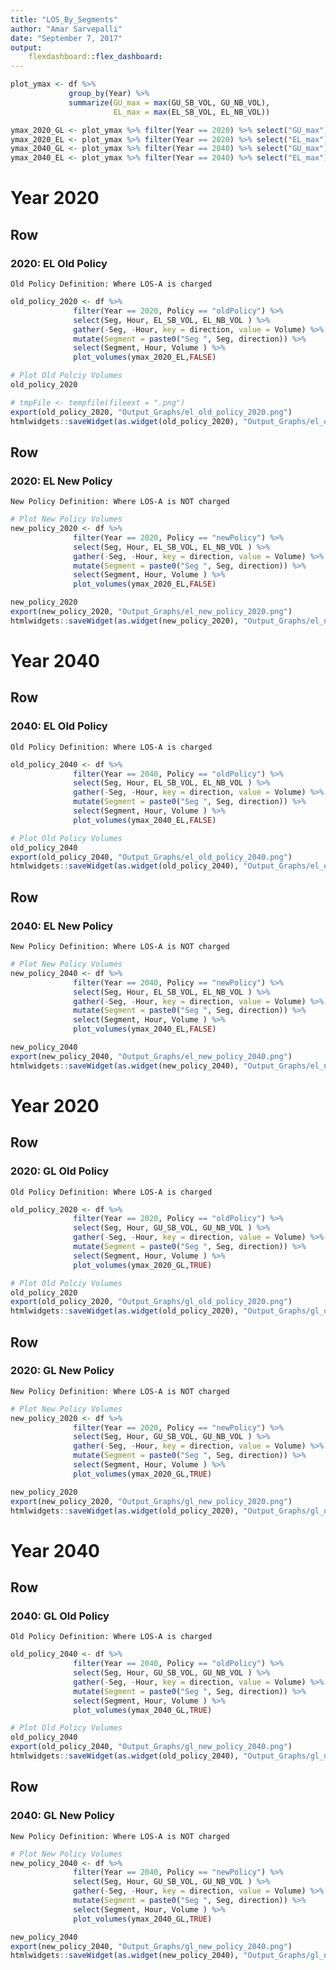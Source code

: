 ```yaml
---
title: "LOS_By_Segments"
author: "Amar Sarvepalli"
date: "September 7, 2017"
output: 
    flexdashboard::flex_dashboard:
---
```




```r
plot_ymax <- df %>% 
             group_by(Year) %>% 
             summarize(GU_max = max(GU_SB_VOL, GU_NB_VOL), 
                       EL_max = max(EL_SB_VOL, EL_NB_VOL))

ymax_2020_GL <- plot_ymax %>% filter(Year == 2020) %>% select("GU_max") %>% round(-3)
ymax_2020_EL <- plot_ymax %>% filter(Year == 2020) %>% select("EL_max") %>% round(-3)
ymax_2040_GL <- plot_ymax %>% filter(Year == 2040) %>% select("GU_max") %>% round(-3) 
ymax_2040_EL <- plot_ymax %>% filter(Year == 2040) %>% select("EL_max") %>% round(-3)

```

Year 2020 {data-navmenu="EL Volumes"}   
=====================================
Row
-------------------------------------
    
### 2020: EL Old Policy 
    Old Policy Definition: Where LOS-A is charged

```r
old_policy_2020 <- df %>%
              filter(Year == 2020, Policy == "oldPolicy") %>%
              select(Seg, Hour, EL_SB_VOL, EL_NB_VOL ) %>%
              gather(-Seg, -Hour, key = direction, value = Volume) %>%
              mutate(Segment = paste0("Seg ", Seg, direction)) %>%
              select(Segment, Hour, Volume ) %>%
              plot_volumes(ymax_2020_EL,FALSE)

# Plot Old Polciy Volumes
old_policy_2020

# tmpFile <- tempfile(fileext = ".png")
export(old_policy_2020, "Output_Graphs/el_old_policy_2020.png")
htmlwidgets::saveWidget(as.widget(old_policy_2020), "Output_Graphs/el_old_policy_2020.html")

```

Row
-------------------------------------
### 2020: EL New Policy
    New Policy Definition: Where LOS-A is NOT charged
```r
# Plot New Policy Volumes
new_policy_2020 <- df %>%
              filter(Year == 2020, Policy == "newPolicy") %>%
              select(Seg, Hour, EL_SB_VOL, EL_NB_VOL ) %>%
              gather(-Seg, -Hour, key = direction, value = Volume) %>%
              mutate(Segment = paste0("Seg ", Seg, direction)) %>%
              select(Segment, Hour, Volume ) %>%
              plot_volumes(ymax_2020_EL,FALSE)

new_policy_2020
export(new_policy_2020, "Output_Graphs/el_new_policy_2020.png")
htmlwidgets::saveWidget(as.widget(new_policy_2020), "Output_Graphs/el_new_policy_2020.html")
```



Year 2040 {data-navmenu="EL Volumes"}   
=====================================
Row
-------------------------------------
    
### 2040: EL Old Policy 
    Old Policy Definition: Where LOS-A is charged    
```r
old_policy_2040 <- df %>% 
              filter(Year == 2040, Policy == "oldPolicy") %>%
              select(Seg, Hour, EL_SB_VOL, EL_NB_VOL ) %>% 
              gather(-Seg, -Hour, key = direction, value = Volume) %>%
              mutate(Segment = paste0("Seg ", Seg, direction)) %>%
              select(Segment, Hour, Volume ) %>% 
              plot_volumes(ymax_2040_EL,FALSE)

# Plot Old Policy Volumes
old_policy_2040
export(old_policy_2040, "Output_Graphs/el_old_policy_2040.png")
htmlwidgets::saveWidget(as.widget(old_policy_2040), "Output_Graphs/el_old_policy_2040.html")

```
   
Row
-------------------------------------
### 2040: EL New Policy 
    New Policy Definition: Where LOS-A is NOT charged 
```r
# Plot New Policy Volumes
new_policy_2040 <- df %>% 
              filter(Year == 2040, Policy == "newPolicy") %>%
              select(Seg, Hour, EL_SB_VOL, EL_NB_VOL ) %>% 
              gather(-Seg, -Hour, key = direction, value = Volume) %>%
              mutate(Segment = paste0("Seg ", Seg, direction)) %>%
              select(Segment, Hour, Volume ) %>%
              plot_volumes(ymax_2040_EL,FALSE)

new_policy_2040 
export(new_policy_2040, "Output_Graphs/el_new_policy_2040.png")
htmlwidgets::saveWidget(as.widget(new_policy_2040), "Output_Graphs/el_new_policy_2040.html")

```



Year 2020 {data-navmenu="GL Volumes"}   
=====================================
Row
-------------------------------------
    
### 2020: GL Old Policy 
    Old Policy Definition: Where LOS-A is charged

```r
old_policy_2020 <- df %>%
              filter(Year == 2020, Policy == "oldPolicy") %>%
              select(Seg, Hour, GU_SB_VOL, GU_NB_VOL ) %>%
              gather(-Seg, -Hour, key = direction, value = Volume) %>%
              mutate(Segment = paste0("Seg ", Seg, direction)) %>%
              select(Segment, Hour, Volume ) %>%
              plot_volumes(ymax_2020_GL,TRUE)

# Plot Old Polciy Volumes
old_policy_2020
export(old_policy_2020, "Output_Graphs/gl_old_policy_2020.png")
htmlwidgets::saveWidget(as.widget(old_policy_2020), "Output_Graphs/gl_old_policy_2040.html")

```

Row
-------------------------------------
### 2020: GL New Policy
    New Policy Definition: Where LOS-A is NOT charged
```r
# Plot New Policy Volumes
new_policy_2020 <- df %>%
              filter(Year == 2020, Policy == "newPolicy") %>%
              select(Seg, Hour, GU_SB_VOL, GU_NB_VOL ) %>%
              gather(-Seg, -Hour, key = direction, value = Volume) %>%
              mutate(Segment = paste0("Seg ", Seg, direction)) %>%
              select(Segment, Hour, Volume ) %>%
              plot_volumes(ymax_2020_GL,TRUE)

new_policy_2020
export(new_policy_2020, "Output_Graphs/gl_new_policy_2020.png")
htmlwidgets::saveWidget(as.widget(old_policy_2020), "Output_Graphs/gl_new_policy_2020.html")

```



Year 2040 {data-navmenu="GL Volumes"}   
=====================================
Row
-------------------------------------
    
### 2040: GL Old Policy 
    Old Policy Definition: Where LOS-A is charged    
```r
old_policy_2040 <- df %>% 
              filter(Year == 2040, Policy == "oldPolicy") %>%
              select(Seg, Hour, GU_SB_VOL, GU_NB_VOL ) %>% 
              gather(-Seg, -Hour, key = direction, value = Volume) %>%
              mutate(Segment = paste0("Seg ", Seg, direction)) %>%
              select(Segment, Hour, Volume ) %>% 
              plot_volumes(ymax_2040_GL,TRUE)

# Plot Old Policy Volumes
old_policy_2040
export(old_policy_2040, "Output_Graphs/gl_new_policy_2040.png")
htmlwidgets::saveWidget(as.widget(old_policy_2040), "Output_Graphs/gl_new_policy_2040.html")


```
   
Row
-------------------------------------
### 2040: GL New Policy 
    New Policy Definition: Where LOS-A is NOT charged 
```r
# Plot New Policy Volumes
new_policy_2040 <- df %>% 
              filter(Year == 2040, Policy == "newPolicy") %>%
              select(Seg, Hour, GU_SB_VOL, GU_NB_VOL ) %>% 
              gather(-Seg, -Hour, key = direction, value = Volume) %>%
              mutate(Segment = paste0("Seg ", Seg, direction)) %>%
              select(Segment, Hour, Volume ) %>% 
              plot_volumes(ymax_2040_GL,TRUE)

new_policy_2040
export(new_policy_2040, "Output_Graphs/gl_new_policy_2040.png")
htmlwidgets::saveWidget(as.widget(new_policy_2040), "Output_Graphs/gl_new_policy_2040.html")
```


